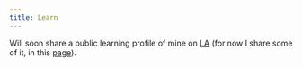```yaml
---
title: Learn
---
```


Will soon share a public learning profile of mine on [LA](https://learn-anything.xyz) (for now I share some of it, in this [page](https://reflect.site/g/nikiv-personal/learn/c92772cd2427487f82591a5af4d605a4)).
